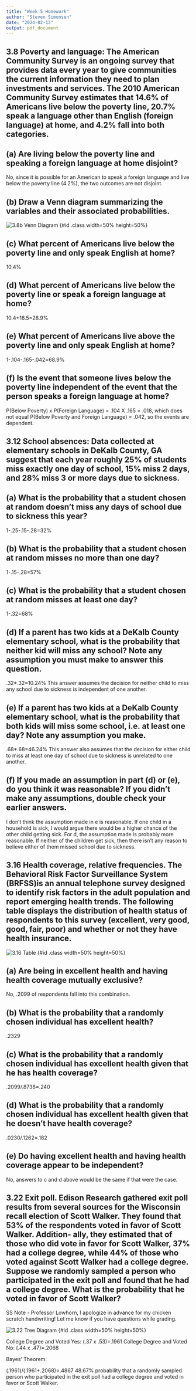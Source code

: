```yaml
---
title: "Week 5 Homework"
author: "Steven Simonsen"
date: "2024-02-13"
output: pdf_document
---
```

## 3.8 Poverty and language: The American Community Survey is an ongoing survey that provides data every year to give communities the current information they need to plan investments and services. The 2010 American Community Survey estimates that 14.6% of Americans live below the poverty line, 20.7% speak a language other than English (foreign language) at home, and 4.2% fall into both categories.

## (a) Are living below the poverty line and speaking a foreign language at home disjoint?
No, since it is possible for an American to speak a foreign language and live below the poverty line (4.2%), the two outcomes are not disjoint.

## (b) Draw a Venn diagram summarizing the variables and their associated probabilities.

![3.8b Venn Diagram](3.8b Venn Diagram.png) {#id .class width=50% height=50%}


## (c) What percent of Americans live below the poverty line and only speak English at home?
10.4%

## (d) What percent of Americans live below the poverty line or speak a foreign language at home?
10.4+16.5=26.9%

## (e) What percent of Americans live above the poverty line and only speak English at home?
1-.104-.165-.042=68.9%

## (f) Is the event that someone lives below the poverty line independent of the event that the person speaks a foreign language at home?
P(Below Poverty) x P(Foreign Language) = .104 X .165 = .018, which does not equal 
P(Below Poverty and Foreign Language) = .042, so the events are dependent.

## 3.12 School absences: Data collected at elementary schools in DeKalb County, GA suggest that each year roughly 25% of students miss exactly one day of school, 15% miss 2 days, and 28% miss 3 or more days due to sickness.

## (a) What is the probability that a student chosen at random doesn't miss any days of school due to sickness this year?
1-.25-.15-.28=32%

## (b) What is the probability that a student chosen at random misses no more than one day?
1-.15-.28=57%

## (c) What is the probability that a student chosen at random misses at least one day?
1-.32=68%

## (d) If a parent has two kids at a DeKalb County elementary school, what is the probability that neither kid will miss any school? Note any assumption you must make to answer this question.
.32*.32=10.24% This answer assumes the decision for neither child to miss any school due to sickness is independent of one another.

## (e) If a parent has two kids at a DeKalb County elementary school, what is the probability that both kids will miss some school, i.e. at least one day? Note any assumption you make.
.68*.68=46.24% This answer also assumes that the decision for either child to miss at least one day of school due to sickness is unrelated to one another. 

## (f) If you made an assumption in part (d) or (e), do you think it was reasonable? If you didn't make any assumptions, double check your earlier answers.
I don't think the assumption made in e is reasonable. If one child in a household is sick, I would argue there would be a higher chance of the other child getting sick. For d, the assumption made is probably more reasonable. If neither of the children get sick, then there isn't any reason to believe either of them missed school due to sickness.

## 3.16 Health coverage, relative frequencies. The Behavioral Risk Factor Surveillance System (BRFSS)is an annual telephone survey designed to identify risk factors in the adult population and report emerging health trends. The following table displays the distribution of health status of respondents to this survey (excellent, very good, good, fair, poor) and whether or not they have health insurance.

![3.16 Table](3.16 Table.png) {#id .class width=50% height=50%}

## (a) Are being in excellent health and having health coverage mutually exclusive?
No, .2099 of respondents fall into this combination.

## (b) What is the probability that a randomly chosen individual has excellent health?
.2329

## (c) What is the probability that a randomly chosen individual has excellent health given that he has health coverage?
.2099/.8738=.240

## (d) What is the probability that a randomly chosen individual has excellent health given that he doesn't have health coverage?
.0230/.1262=.182

## (e) Do having excellent health and having health coverage appear to be independent?
No, answers to c and d above would be the same if that were the case.

## 3.22 Exit poll. Edison Research gathered exit poll results from several sources for the Wisconsin recall election of Scott Walker. They found that 53% of the respondents voted in favor of Scott Walker. Addition- ally, they estimated that of those who did vote in favor for Scott Walker, 37% had a college degree, while 44% of those who voted against Scott Walker had a college degree. Suppose we randomly sampled a person who participated in the exit poll and found that he had a college degree. What is the probability that he voted in favor of Scott Walker?

SS Note - Professor Lowhorn, I apologize in advance for my chicken scratch handwriting! Let me know if you have questions while grading.

![3.22 Tree Diagram](3.22 Tree Diagram.png) {#id .class width=50% height=50%}

College Degree and Voted Yes: (.37 x .53)=.1961
College Degree and Voted No: (.44 x .47)=.2068

Bayes' Theorem: 

(.1961)/(.1961+.2068)=.4867
48.67% probability that a randomly sampled person who participated in the exit poll had a college degree and voted in favor or Scott Walker.


